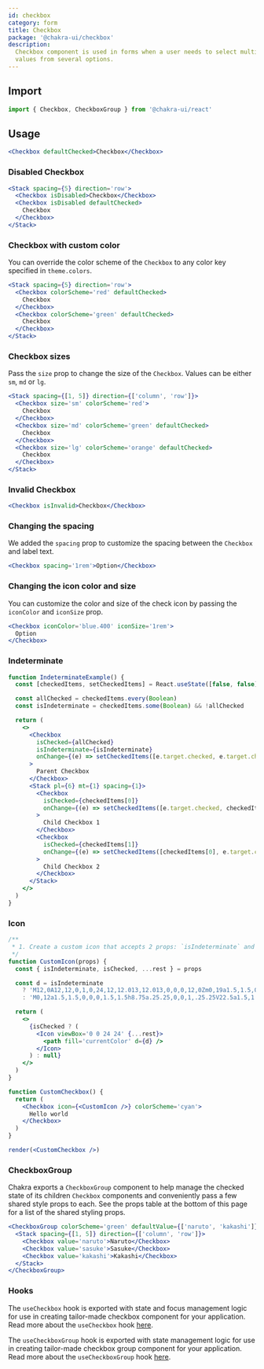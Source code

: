 ```yaml
---
id: checkbox
category: form
title: Checkbox
package: '@chakra-ui/checkbox'
description:
  Checkbox component is used in forms when a user needs to select multiple
  values from several options.
---
```


## Import

```js
import { Checkbox, CheckboxGroup } from '@chakra-ui/react'
```

## Usage

```jsx
<Checkbox defaultChecked>Checkbox</Checkbox>
```

### Disabled Checkbox

```jsx
<Stack spacing={5} direction='row'>
  <Checkbox isDisabled>Checkbox</Checkbox>
  <Checkbox isDisabled defaultChecked>
    Checkbox
  </Checkbox>
</Stack>
```

### Checkbox with custom color

You can override the color scheme of the `Checkbox` to any color key specified
in `theme.colors`.

```jsx
<Stack spacing={5} direction='row'>
  <Checkbox colorScheme='red' defaultChecked>
    Checkbox
  </Checkbox>
  <Checkbox colorScheme='green' defaultChecked>
    Checkbox
  </Checkbox>
</Stack>
```

### Checkbox sizes

Pass the `size` prop to change the size of the `Checkbox`. Values can be either
`sm`, `md` or `lg`.

```jsx
<Stack spacing={[1, 5]} direction={['column', 'row']}>
  <Checkbox size='sm' colorScheme='red'>
    Checkbox
  </Checkbox>
  <Checkbox size='md' colorScheme='green' defaultChecked>
    Checkbox
  </Checkbox>
  <Checkbox size='lg' colorScheme='orange' defaultChecked>
    Checkbox
  </Checkbox>
</Stack>
```

### Invalid Checkbox

```jsx
<Checkbox isInvalid>Checkbox</Checkbox>
```

### Changing the spacing

We added the `spacing` prop to customize the spacing between the `Checkbox` and
label text.

```jsx live=false
<Checkbox spacing='1rem'>Option</Checkbox>
```

### Changing the icon color and size

You can customize the color and size of the check icon by passing the
`iconColor` and `iconSize` prop.

```jsx live=false
<Checkbox iconColor='blue.400' iconSize='1rem'>
  Option
</Checkbox>
```

### Indeterminate

```jsx
function IndeterminateExample() {
  const [checkedItems, setCheckedItems] = React.useState([false, false])

  const allChecked = checkedItems.every(Boolean)
  const isIndeterminate = checkedItems.some(Boolean) && !allChecked

  return (
    <>
      <Checkbox
        isChecked={allChecked}
        isIndeterminate={isIndeterminate}
        onChange={(e) => setCheckedItems([e.target.checked, e.target.checked])}
      >
        Parent Checkbox
      </Checkbox>
      <Stack pl={6} mt={1} spacing={1}>
        <Checkbox
          isChecked={checkedItems[0]}
          onChange={(e) => setCheckedItems([e.target.checked, checkedItems[1]])}
        >
          Child Checkbox 1
        </Checkbox>
        <Checkbox
          isChecked={checkedItems[1]}
          onChange={(e) => setCheckedItems([checkedItems[0], e.target.checked])}
        >
          Child Checkbox 2
        </Checkbox>
      </Stack>
    </>
  )
}
```

### Icon

```jsx manual=true
/**
 * 1. Create a custom icon that accepts 2 props: `isIndeterminate` and `isChecked`
 */
function CustomIcon(props) {
  const { isIndeterminate, isChecked, ...rest } = props

  const d = isIndeterminate
    ? 'M12,0A12,12,0,1,0,24,12,12.013,12.013,0,0,0,12,0Zm0,19a1.5,1.5,0,1,1,1.5-1.5A1.5,1.5,0,0,1,12,19Zm1.6-6.08a1,1,0,0,0-.6.917,1,1,0,1,1-2,0,3,3,0,0,1,1.8-2.75A2,2,0,1,0,10,9.255a1,1,0,1,1-2,0,4,4,0,1,1,5.6,3.666Z'
    : 'M0,12a1.5,1.5,0,0,0,1.5,1.5h8.75a.25.25,0,0,1,.25.25V22.5a1.5,1.5,0,0,0,3,0V13.75a.25.25,0,0,1,.25-.25H22.5a1.5,1.5,0,0,0,0-3H13.75a.25.25,0,0,1-.25-.25V1.5a1.5,1.5,0,0,0-3,0v8.75a.25.25,0,0,1-.25.25H1.5A1.5,1.5,0,0,0,0,12Z'

  return (
    <>
      {isChecked ? (
        <Icon viewBox='0 0 24 24' {...rest}>
          <path fill='currentColor' d={d} />
        </Icon>
      ) : null}
    </>
  )
}

function CustomCheckbox() {
  return (
    <Checkbox icon={<CustomIcon />} colorScheme='cyan'>
      Hello world
    </Checkbox>
  )
}

render(<CustomCheckbox />)
```

### CheckboxGroup

Chakra exports a `CheckboxGroup` component to help manage the checked state of
its children `Checkbox` components and conveniently pass a few shared style
props to each. See the props table at the bottom of this page for a list of the
shared styling props.

```jsx
<CheckboxGroup colorScheme='green' defaultValue={['naruto', 'kakashi']}>
  <Stack spacing={[1, 5]} direction={['column', 'row']}>
    <Checkbox value='naruto'>Naruto</Checkbox>
    <Checkbox value='sasuke'>Sasuke</Checkbox>
    <Checkbox value='kakashi'>Kakashi</Checkbox>
  </Stack>
</CheckboxGroup>
```

### Hooks

The `useCheckbox` hook is exported with state and focus management logic for use
in creating tailor-made checkbox component for your application. Read more about
the `useCheckbox` hook [here](/docs/styled-system/component-hooks/use-checkbox).

The `useCheckboxGroup` hook is exported with state management logic for use in
creating tailor-made checkbox group component for your application. Read more
about the `useCheckboxGroup` hook
[here](/docs/styled-system/component-hooks/use-checkbox-group).
